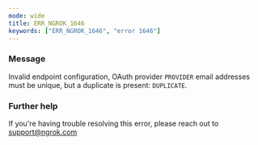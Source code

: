 ```yaml
---
mode: wide
title: ERR_NGROK_1646
keywords: ["ERR_NGROK_1646", "error 1646"]
---
```


### Message

Invalid endpoint configuration, OAuth provider `PROVIDER` email addresses must be unique, but a duplicate is present: `DUPLICATE`.

### Further help

If you're having trouble resolving this error, please reach out to [support@ngrok.com](mailto:support@ngrok.com?subject=Help%20with%20ERR_NGROK_1646)

